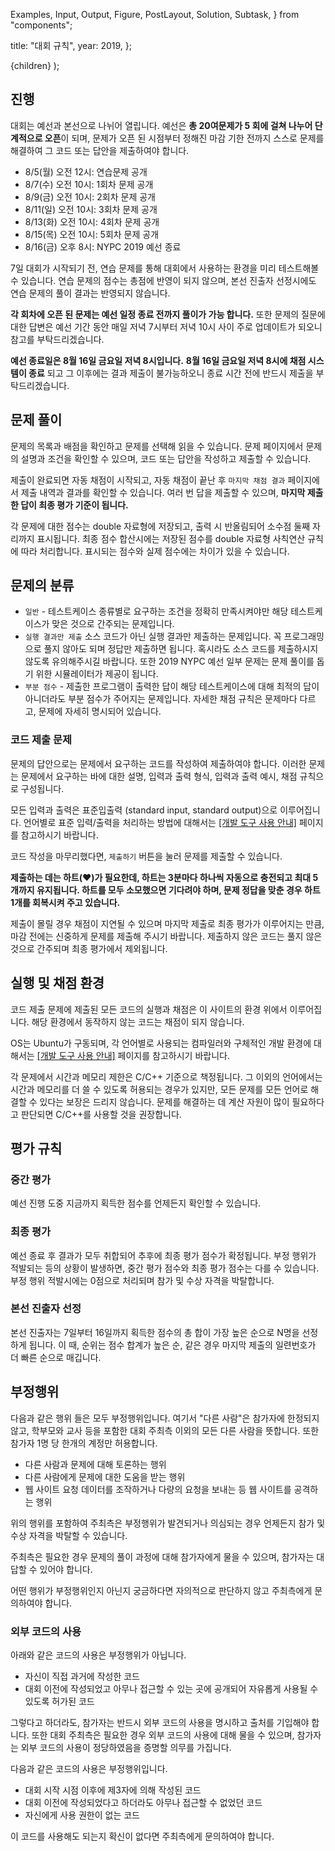   Examples,
  Input,
  Output,
  Figure,
  PostLayout,
  Solution,
  Subtask,
} from "components";

  title: "대회 규칙",
  year: 2019,
};

  <PostLayout meta={meta}>{children}</PostLayout>
);

## 진행

대회는 예선과 본선으로 나뉘어 열립니다. 예선은 **총 20여문제가 5 회에 걸쳐 나누어 단계적으로 오픈**이 되며, 문제가 오픈 된 시점부터 정해진 마감 기한 전까지 스스로 문제를 해결하여 그 코드 또는 답안을 제출하여야 합니다.

- 8/5(월) 오전 12시: 연습문제 공개
- 8/7(수) 오전 10시: 1회차 문제 공개
- 8/9(금) 오전 10시: 2회차 문제 공개
- 8/11(일) 오전 10시: 3회차 문제 공개
- 8/13(화) 오전 10시: 4회차 문제 공개
- 8/15(목) 오전 10시: 5회차 문제 공개
- 8/16(금) 오후 8시: NYPC 2019 예선 종료

7일 대회가 시작되기 전, 연습 문제를 통해 대회에서 사용하는 환경을 미리 테스트해볼 수 있습니다.
연습 문제의 점수는 총점에 반영이 되지 않으며, 본선 진출자 선정시에도 연습 문제의 풀이 결과는 반영되지 않습니다.

**각 회차에 오픈 된 문제는 예선 일정 종료 전까지 풀이가 가능 합니다.**
또한 문제의 질문에 대한 답변은 예선 기간 동안 매일 저녁 7시부터 저녁 10시 사이 주로 업데이트가 되오니 참고를 부탁드리겠습니다.

**예선 종료일은 8월 16일 금요일 저녁 8시입니다.**
**8월 16일 금요일 저녁 8시에 채점 시스템이 종료** 되고 그 이후에는 결과 제출이 불가능하오니 종료 시간 전에 반드시 제출을 부탁드리겠습니다.

## 문제 풀이

문제의 목록과 배점을 확인하고 문제를 선택해 읽을 수 있습니다. 문제 페이지에서 문제의 설명과 조건을 확인할 수 있으며, 코드 또는 답안을 작성하고 제출할 수 있습니다.

제출이 완료되면 자동 채점이 시작되고, 자동 채점이 끝난 후 `마지막 채점 결과` 페이지에서 제출 내역과 결과를 확인할 수 있습니다. 여러 번 답을 제출할 수 있으며, **마지막 제출한 답이 최종 평가 기준이 됩니다.**

각 문제에 대한 점수는 double 자료형에 저장되고, 출력 시 반올림되어 소수점 둘째 자리까지 표시됩니다.
최종 점수 합산시에는 저장된 점수를 double 자료형 사칙연산 규칙에 따라 처리합니다.
표시되는 점수와 실제 점수에는 차이가 있을 수 있습니다.

## 문제의 분류

- `일반` - 테스트케이스 종류별로 요구하는 조건을 정확히 만족시켜야만 해당 테스트케이스가 맞은 것으로 간주되는 문제입니다.
- `실행 결과만 제출` 소스 코드가 아닌 실행 결과만 제출하는 문제입니다. 꼭 프로그래밍으로 풀지 않아도 되며 정답만 제출하면 됩니다. 혹시라도 소스 코드를 제출하시지 않도록 유의해주시길 바랍니다. 또한 2019 NYPC 예선 일부 문제는 문제 풀이를 돕기 위한 시뮬레이터가 제공이 됩니다.
- `부분 점수` - 제출한 프로그램이 출력한 답이 해당 테스트케이스에 대해 최적의 답이 아니더라도 부분 점수가 주어지는 문제입니다. 자세한 채점 규칙은 문제마다 다르고, 문제에 자세히 명시되어 있습니다.

### 코드 제출 문제

문제의 답안으로는 문제에서 요구하는 코드를 작성하여 제출하여야 합니다. 이러한 문제는 문제에서 요구하는 바에 대한 설명, 입력과 출력 형식, 입력과 출력 예시, 채점 규칙으로 구성됩니다.

모든 입력과 출력은 표준입출력 (standard input, standard output)으로 이루어집니다. 언어별로 표준 입력/출력을 처리하는 방법에 대해서는 <a href='https://nypc.github.io/2019/notice/tool.html' target='_blank'>[개발 도구 사용 안내]</a> 페이지를 참고하시기 바랍니다.

코드 작성을 마무리했다면, `제출하기` 버튼을 눌러 문제를 제출할 수 있습니다.

**제출하는 데는 하트(♥)가 필요한데, 하트는 3분마다 하나씩 자동으로 충전되고 최대 5개까지 유지됩니다. 하트를 모두 소모했으면 기다려야 하며, 문제 정답을 맞춘 경우 하트 1개를 회복시켜 주고 있습니다.**

제출이 몰릴 경우 채점이 지연될 수 있으며 마지막 제출로 최종 평가가 이루어지는 만큼, 마감 전에는 신중하게 문제를 제출해 주시기 바랍니다. 제출하지 않은 코드는 풀지 않은 것으로 간주되며 최종 평가에서 제외됩니다.

## 실행 및 채점 환경

코드 제출 문제에 제출된 모든 코드의 실행과 채점은 이 사이트의 환경 위에서 이루어집니다. 해당 환경에서 동작하지 않는 코드는 채점이 되지 않습니다.

OS는 Ubuntu가 구동되며, 각 언어별로 사용되는 컴파일러와 구체적인 개발 환경에 대해서는 <a href='https://nypc.github.io/2019/notice/tool.html' target='_blank'>[개발 도구 사용 안내]</a> 페이지를 참고하시기 바랍니다.

각 문제에서 시간과 메모리 제한은 C/C++ 기준으로 책정됩니다.
그 이외의 언어에서는 시간과 메모리를 더 쓸 수 있도록 허용되는 경우가 있지만,
모든 문제를 모든 언어로 해결할 수 있다는 보장은 드리지 않습니다.
문제를 해결하는 데 계산 자원이 많이 필요하다고 판단되면 C/C++를 사용할 것을 권장합니다.

## 평가 규칙

### 중간 평가

예선 진행 도중 지금까지 획득한 점수를 언제든지 확인할 수 있습니다.

### 최종 평가

예선 종료 후 결과가 모두 취합되어 추후에 최종 평가 점수가 확정됩니다. 부정 행위가 적발되는 등의 상황이 발생하면, 중간 평가 점수와 최종 평가 점수는 다를 수 있습니다.
부정 행위 적발시에는 0점으로 처리되며 참가 및 수상 자격을 박탈합니다.

### 본선 진출자 선정

본선 진출자는 7일부터 16일까지 획득한 점수의 총 합이 가장 높은 순으로 N명을 선정하게 됩니다.
이 때, 순위는 점수 합계가 높은 순, 같은 경우 마지막 제출의 일련번호가 더 빠른 순으로 매깁니다.

## 부정행위

다음과 같은 행위 들은 모두 부정행위입니다. 여기서 "다른 사람"은 참가자에 한정되지 않고, 학부모와 교사 등을 포함한 대회 주최측 이외의 모든 다른 사람을 뜻합니다.
또한 참가자 1명 당 한개의 계정만 허용합니다.

- 다른 사람과 문제에 대해 토론하는 행위
- 다른 사람에게 문제에 대한 도움을 받는 행위
- 웹 사이트 요청 데이터를 조작하거나 다량의 요청을 보내는 등 웹 사이트를 공격하는 행위

위의 행위를 포함하여 주최측은 부정행위가 발견되거나 의심되는 경우 언제든지 참가 및 수상 자격을 박탈할 수 있습니다.

주최측은 필요한 경우 문제의 풀이 과정에 대해 참가자에게 물을 수 있으며, 참가자는 대답할 수 있어야 합니다.

어떤 행위가 부정행위인지 아닌지 궁금하다면 자의적으로 판단하지 않고 주최측에게 문의하여야 합니다.

### 외부 코드의 사용

아래와 같은 코드의 사용은 부정행위가 아닙니다.

- 자신이 직접 과거에 작성한 코드
- 대회 이전에 작성되었고 아무나 접근할 수 있는 곳에 공개되어 자유롭게 사용될 수 있도록 허가된 코드

그렇다고 하더라도, 참가자는 반드시 외부 코드의 사용을 명시하고 출처를 기입해야 합니다. 또한 대회 주최측은 필요한 경우 외부 코드의 사용에 대해 물을 수 있으며, 참가자는 외부 코드의 사용이 정당하였음을 증명할 의무를 가집니다.

다음과 같은 코드의 사용은 부정행위입니다.

- 대회 시작 시점 이후에 제3자에 의해 작성된 코드
- 대회 이전에 작성되었다고 하더라도 아무나 접근할 수 없었던 코드
- 자신에게 사용 권한이 없는 코드

이 코드를 사용해도 되는지 확신이 없다면 주최측에게 문의하여야 합니다.
